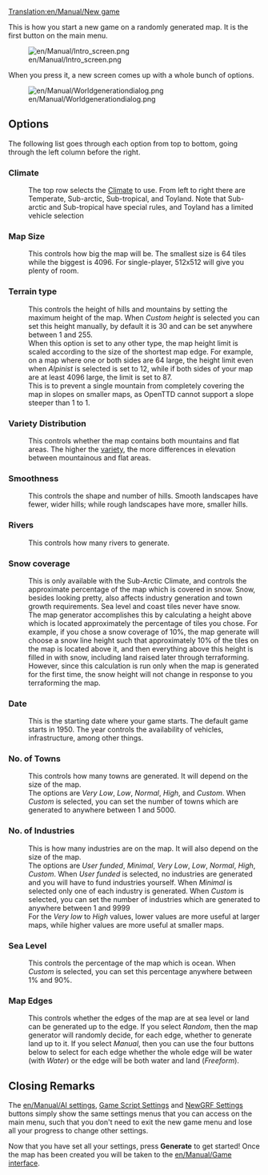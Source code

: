 [[Translation:en/Manual/New game]]

This is how you start a new game on a randomly generated map. It is the first button on the main menu.

[[File:en/Manual/Intro screen.png]]

When you press it, a new screen comes up with a 
whole bunch of options.

[[File:en/Manual/Worldgenerationdialog.png]]

== Options ==
The following list goes through each option from top to bottom, going through the left column before the right.

===Climate===
: The top row selects the [[en/Manual/Climates|Climate]] to use. From left to right there are Temperate, Sub-arctic, Sub-tropical, and Toyland. Note that Sub-arctic and Sub-tropical have special rules, and Toyland has a limited vehicle selection 

===Map Size===
: This controls how big the map will be. The smallest size is 64 tiles while the biggest is 4096. For single-player, 512x512 will give you plenty of room.

===Terrain type===
: This controls the height of hills and mountains by setting the maximum height of the map. When ''Custom height'' is selected you can set this height manually, by default it is 30 and can be set anywhere between 1 and 255.
: When this option is set to any other type, the map height limit is scaled according to the size of the shortest map edge. For example, on a map where one or both sides are 64 large, the height limit even when ''Alpinist'' is selected is set to 12, while if both sides of your map are at least 4096 large, the limit is set to 87. 
:This is to prevent a single mountain from completely covering the map in slopes on smaller maps, as OpenTTD cannot support a slope steeper than 1 to 1.

===Variety Distribution===
: This controls whether the map contains both mountains and flat areas. The higher the [[en/Manual/Variety distribution|variety]], the more differences in elevation between mountainous and flat areas.

===Smoothness===
: This controls the shape and number of hills. Smooth landscapes have fewer, wider hills; while rough landscapes have more, smaller hills.

===Rivers===
: This controls how many rivers to generate.

===Snow coverage===
: This is only available with the Sub-Arctic Climate, and controls the approximate percentage of the map which is covered in snow. Snow, besides looking pretty, also affects industry generation and town growth requirements. Sea level and coast tiles never have snow.
: The map generator accomplishes this by calculating a height above which is located approximately the percentage of tiles you chose. For example, if you chose a snow coverage of 10%, the map generate will choose a snow line height such that approximately 10% of the tiles on the map is located above it, and then everything above this height is filled in with snow, including land raised later through terraforming. However, since this calculation is run only when the map is generated for the first time, the snow height will not change in response to you terraforming the map.

===Date===
: This is the starting date where your game starts. The default game starts in 1950. The year controls the availability of vehicles, infrastructure, among other things.

===No. of Towns===
: This controls how many towns are generated. It will depend on the size of the map. 
: The options are ''Very Low'', ''Low'', ''Normal'', ''High'', and ''Custom''. When ''Custom'' is selected, you can set the number of towns which are generated to anywhere between 1 and 5000.

===No. of Industries===
: This is how many industries are on the map. It will also depend on the size of the map.
: The options are ''User funded'', ''Minimal'', ''Very Low'', ''Low'', ''Normal'', ''High'', ''Custom''. When ''User funded'' is selected, no industries are generated and you will have to fund industries yourself. When ''Minimal'' is selected only one of each industry is generated. When ''Custom'' is selected, you can set the number of industries which are generated to anywhere between 1 and 9999
: For the ''Very low'' to ''High'' values, lower values are more useful at larger maps, while higher values are more useful at smaller maps.

===Sea Level===
: This controls the percentage of the map which is ocean. When ''Custom'' is selected, you can set this percentage anywhere between 1% and 90%.

===Map Edges===
: This controls whether the edges of the map are at sea level or land can be generated up to the edge. If you select ''Random'', then the map generator will randomly decide, for each edge, whether to generate land up to it. If you select ''Manual'', then you can use the four buttons below to select for each edge whether the whole edge will be water (with ''Water'') or the edge will be both water and land (''Freeform'').

== Closing Remarks ==
The [[en/Manual/AI settings]], [[en/Manual/Game script#setting-game-script-parameters|Game Script Settings]] and [[en/Manual/Game script#setting-game-script-parameters|NewGRF Settings]] buttons simply show the same settings menus that you can access on the main menu, such that you don't need to exit the new game menu and lose all your progress to change other settings.

Now that you have set all your settings, press '''Generate''' to get started! Once the map has been created you will be taken to the [[en/Manual/Game interface]].